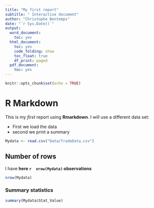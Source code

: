 ```yaml
---
title: "My first report"
subtitle: " Interactive document"
author: "Christophe Bontemps"
date: "`r Sys.Date()`"
output:
  word_document:
    toc: yes
  html_document:
    toc: yes
    code_folding: show
    toc_float: true
    df_print: paged
  pdf_document:
    toc: yes
---
```


```r
knitr::opts_chunk$set(echo = TRUE)
```

# R Markdown
This is my *first* report using **Rmarkdown**. I will use a different data set:

* First we load the data
* second we print a summary

```r
Mydata <- read.csv("Data/TradeData.csv")
```

## Number of rows
I have **here  `r  nrow(Mydata)`  observations**

```r
nrow(Mydata)
```

### Summary statistics

```r
summary(Mydata$Stat_Value)
```







